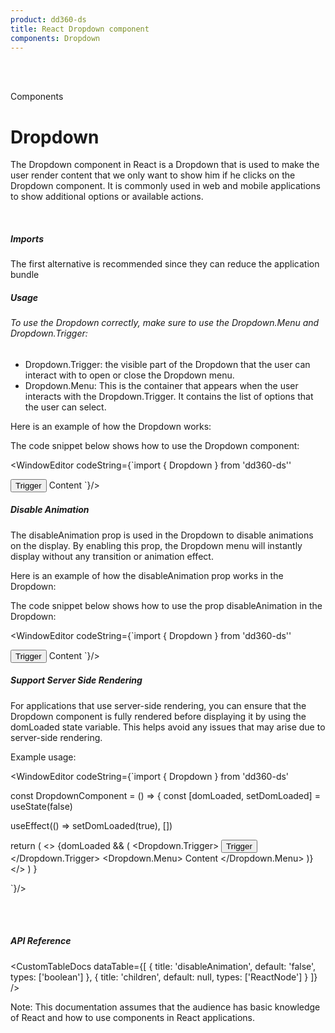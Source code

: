 ```yaml
---
product: dd360-ds
title: React Dropdown component
components: Dropdown
---
```


<br />
<br />

<Label>Components</Label>

# <span name="floating-nav">Dropdown</span>

The Dropdown component in React is a Dropdown that is used to make the user render content that we only want to show him if he clicks on the Dropdown component. 
It is commonly used in web and mobile applications to show additional options or available actions.

<br />

##### <span name="floating-nav">Imports</span>

The first alternative is recommended since they can reduce the application bundle

<WindowEditor codeString="import Dropdown from 'dd360-ds/Dropdown'" />
<WindowEditor codeString="import { Dropdown } from 'dd360-ds'" />

##### <span name="floating-nav">Usage</span>

###### To use the Dropdown correctly, make sure to use the Dropdown.Menu and Dropdown.Trigger:
- Dropdown.Trigger: the visible part of the Dropdown that the user can interact with to open or close the Dropdown menu.
- Dropdown.Menu: This is the container that appears when the user interacts with the Dropdown.Trigger. It contains the list of options that the user can select.

Here is an example of how the Dropdown works:

<ContainerComponentDoc className="h-28">
  <DropdownCustom />
</ContainerComponentDoc>

The code snippet below shows how to use the Dropdown component:

<WindowEditor
    codeString={`import { Dropdown } from 'dd360-ds''

<Dropdown>
  <Dropdown.Trigger>
    <Button className="h-10 pt-2 pb-3" paddingX="3">
      <Text size="xs" bold className="text-white">
        Trigger
      </Text>
    </Button>
  </Dropdown.Trigger>
  <Dropdown.Menu> 
    <Text className="px-5" size="base" bold>
      Content
    </Text>
  </Dropdown.Menu>
</Dropdown>
`}/>

<br />

##### <span name="floating-nav">Disable Animation</span>

The disableAnimation prop is used in the Dropdown to disable animations on the display. 
By enabling this prop, the Dropdown menu will instantly display without any transition or animation effect.

Here is an example of how the disableAnimation prop works in the Dropdown:

<ContainerComponentDoc className="h-28">
  <DropdownCustom disableAnimation />
</ContainerComponentDoc>

The code snippet below shows how to use the prop disableAnimation in the Dropdown:

<WindowEditor
    codeString={`import { Dropdown } from 'dd360-ds''

<Dropdown disableAnimation>
  <Dropdown.Trigger>
    <Button className="h-10 pt-2 pb-3" paddingX="3">
      <Text size="xs" bold className="text-white">
        Trigger
      </Text>
    </Button>
  </Dropdown.Trigger>
  <Dropdown.Menu> 
    <Text className="px-5" size="base" bold>
      Content
    </Text>
  </Dropdown.Menu>
</Dropdown>
`}/>

##### <span name="floating-nav">Support Server Side Rendering</span>

For applications that use server-side rendering, you can ensure that the Dropdown component is fully rendered before displaying it by using the domLoaded state variable. 
This helps avoid any issues that may arise due to server-side rendering.

Example usage:

<WindowEditor
    codeString={`import { Dropdown } from 'dd360-ds'

const DropdownComponent = () => {
  const [domLoaded, setDomLoaded] = useState<boolean>(false)

  useEffect(() => setDomLoaded(true), [])

  return (
    <>
      {domLoaded && (
        <Dropdown>
          <Dropdown.Trigger>
            <Button className="h-10 pt-2 pb-3" paddingX="3">
              <Text size="xs" bold className="text-white">
                Trigger
              </Text>
            </Button>
          </Dropdown.Trigger>
          <Dropdown.Menu> 
            <Text className="px-5" size="base" bold>
              Content
            </Text>
          </Dropdown.Menu>
        </Dropdown>
      )}
    </>
  )
}

 `}/>

<br />
<br />

##### <span name="floating-nav">API Reference</span>

<CustomTableDocs
  dataTable={[
    { title: 'disableAnimation', default: 'false', types: ['boolean'] },
    { title: 'children', default: null, types: ['ReactNode'] }
  ]}
/>

Note: This documentation assumes that the audience has basic knowledge of React and how to use components in React applications.

<BackAndForwardController />
